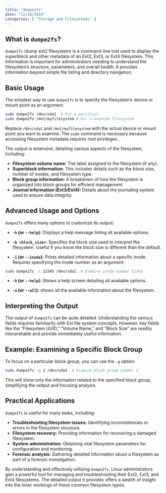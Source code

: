 ```yaml
---
title: "dumpe2fs"
date: "12/16/2024"
categories: [ "Storage and Filesystems" ]
---
```

## What is `dumpe2fs`?

`dumpe2fs` (dump ext2 filesystem) is a command-line tool used to display the superblock and other metadata of an Ext2, Ext3, or Ext4 filesystem. This information is important for administrators needing to understand the filesystem's structure, parameters, and overall health.  It provides information beyond simple file listing and directory navigation.

## Basic Usage

The simplest way to use `dumpe2fs` is to specify the filesystem's device or mount point as an argument:

```bash
sudo dumpe2fs /dev/sda1  # For a partition
sudo dumpe2fs /mnt/myfilesystem # For a mounted filesystem
```

Replace `/dev/sda1` and `/mnt/myfilesystem` with the actual device or mount point you want to examine.  The `sudo` command is necessary because accessing filesystem metadata requires root privileges.


The output is extensive, detailing various aspects of the filesystem, including:

* **Filesystem volume name:** The label assigned to the filesystem (if any).
* **Superblock information:** This includes details such as the block size, number of inodes, and filesystem type.
* **Block group information:**  A breakdown of how the filesystem is organized into block groups for efficient management.
* **Journal information (Ext3/Ext4):**  Details about the journaling system used to ensure data integrity.


##  Advanced Usage and Options

`dumpe2fs` offers many options to customize its output:

* **`-h` (or `--help`):** Displays a help message listing all available options.

* **`-b <block_size>`:** Specifies the block size used to interpret the filesystem. Useful if you know the block size is different than the default.

* **`-i` (or `--inode`):** Prints detailed information about a specific inode.  Requires specifying the inode number as an argument:

```bash
sudo dumpe2fs -i 12345 /dev/sda1  # Examine inode number 12345
```

* **`-h` (or `--help`):** Shows a help screen detailing all available options.

* **`-a` (or `--all`):** shows all the available information about the filesystem.


##  Interpreting the Output

The output of `dumpe2fs` can be quite detailed. Understanding the various fields requires familiarity with Ext file system concepts.  However, key fields like the "Filesystem UUID," "Volume Name," and "Block Size" are readily interpretable and provide immediately useful information.



## Example: Examining a Specific Block Group

To focus on a particular block group, you can use the `-g` option:

```bash
sudo dumpe2fs -g 2 /dev/sda1  # Examine block group number 2
```

This will show only the information related to the specified block group, simplifying the output and focusing analysis.


## Practical Applications

`dumpe2fs` is useful for many tasks, including:

* **Troubleshooting filesystem issues:** Identifying inconsistencies or errors in the filesystem structure.
* **Filesystem recovery:** Providing information for recovering a damaged filesystem.
* **System administration:** Obtaining vital filesystem parameters for configuration and monitoring.
* **Forensic analysis:** Gathering detailed information about a filesystem as part of a forensic investigation.


By understanding and effectively utilizing `dumpe2fs`, Linux administrators gain a powerful tool for managing and troubleshooting their Ext2, Ext3, and Ext4 filesystems.  The detailed output it provides offers a wealth of insight into the inner workings of these common filesystem types.

